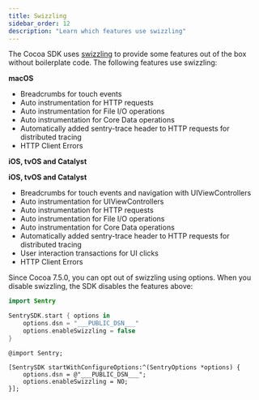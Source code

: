 ```yaml
---
title: Swizzling
sidebar_order: 12
description: "Learn which features use swizzling"
---
```


The Cocoa SDK uses [swizzling](https://nshipster.com/method-swizzling/) to provide some features out of the box without boilerplate code. The following features use swizzling:

**macOS**

- <PlatformLink to="/enriching-events/breadcrumbs/">
    Breadcrumbs for touch events
  </PlatformLink>
- <PlatformLink to="/performance/instrumentation/automatic-instrumentation/#network-tracking">
    Auto instrumentation for HTTP requests
  </PlatformLink>
- <PlatformLink to="/performance/instrumentation/automatic-instrumentation/#file-io-tracing">
    Auto instrumentation for File I/O operations
  </PlatformLink>
- <PlatformLink to="/performance/instrumentation/automatic-instrumentation/#core-data-tracing">
    Auto instrumentation for Core Data operations
  </PlatformLink>
- <PlatformLink to="/usage/distributed-tracing/">
    Automatically added sentry-trace header to HTTP requests for distributed
    tracing
  </PlatformLink>
- <PlatformLink to="/configuration/http-client-errors/">
    HTTP Client Errors
  </PlatformLink>

**iOS, tvOS and Catalyst**

**iOS, tvOS and Catalyst**

- <PlatformLink to="/enriching-events/breadcrumbs/">
    Breadcrumbs for touch events and navigation with UIViewControllers
  </PlatformLink>
- <PlatformLink to="/performance/instrumentation/automatic-instrumentation/#uiviewcontroller-tracing">
    Auto instrumentation for UIViewControllers
  </PlatformLink>
- <PlatformLink to="/performance/instrumentation/automatic-instrumentation/#network-tracking">
    Auto instrumentation for HTTP requests
  </PlatformLink>
- <PlatformLink to="/performance/instrumentation/automatic-instrumentation/#file-io-tracing">
    Auto instrumentation for File I/O operations
  </PlatformLink>
- <PlatformLink to="/performance/instrumentation/automatic-instrumentation/#core-data-tracing">
    Auto instrumentation for Core Data operations
  </PlatformLink>
- <PlatformLink to="/usage/distributed-tracing/">
    Automatically added sentry-trace header to HTTP requests for distributed
    tracing
  </PlatformLink>
- <PlatformLink to="/performance/instrumentation/automatic-instrumentation/#user-interaction-tracing">
    User interaction transactions for UI clicks
  </PlatformLink>
- <PlatformLink to="/configuration/http-client-errors/">
    HTTP Client Errors
  </PlatformLink>

Since Cocoa 7.5.0, you can opt out of swizzling using options. When you disable swizzling, the SDK disables the features above:

<SignInNote />

```swift {tabTitle:Swift}
import Sentry

SentrySDK.start { options in
    options.dsn = "___PUBLIC_DSN___"
    options.enableSwizzling = false
}
```

```objc {tabTitle:Objective-C}
@import Sentry;

[SentrySDK startWithConfigureOptions:^(SentryOptions *options) {
    options.dsn = @"___PUBLIC_DSN___";
    options.enableSwizzling = NO;
}];
```
